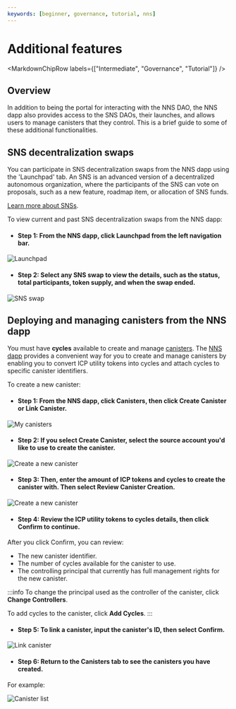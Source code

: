 ```yaml
---
keywords: [beginner, governance, tutorial, nns]
---
```



# Additional features

<MarkdownChipRow labels={["Intermediate", "Governance", "Tutorial"]} />

## Overview
In addition to being the portal for interacting with the NNS DAO, the NNS dapp also provides access to the SNS DAOs, their launches, and allows users to manage canisters that they control.
This is a brief guide to some of these additional functionalities.

## SNS decentralization swaps

You can participate in SNS decentralization swaps from the NNS dapp using the 'Launchpad' tab. An SNS is an advanced version of a decentralized autonomous organization, where the participants of the SNS can vote on proposals, such as a new feature, roadmap item, or allocation of SNS funds.

[Learn more about SNSs](https://internetcomputer.org/sns).

To view current and past SNS decentralization swaps from the NNS dapp:

- #### Step 1:  From the NNS dapp, click **Launchpad** from the left navigation bar.

![Launchpad](../../_attachments/nns21.png)

- #### Step 2: Select any SNS swap to view the details, such as the status, total participants, token supply, and when the swap ended.

![SNS swap](../../_attachments/nns22.png)

## Deploying and managing canisters from the NNS dapp

You must have **cycles** available to create and manage [<GlossaryTooltip>canisters</GlossaryTooltip>](/docs/current/concepts/glossary#canister).
The [NNS dapp](https://nns.ic0.app) provides a convenient way for you to create and manage canisters by enabling you to convert ICP utility tokens into cycles and attach cycles to specific canister identifiers.

To create a new canister:

- #### Step 1:  From the NNS dapp, click **Canisters**, then click **Create Canister** or **Link Canister**.

![My canisters](../../_attachments/nns23.png)

- #### Step 2: If you select **Create Canister**, select the source account you'd like to use to create the canister.

![Create a new canister](../../_attachments/nns24.png)

- #### Step 3: Then, enter the amount of ICP tokens and cycles to create the canister with. Then select **Review Canister Creation**.

![Create a new canister](../../_attachments/nns25.png)

- #### Step 4:  Review the ICP utility tokens to cycles details, then click **Confirm** to continue.

After you click Confirm, you can review:
- The new canister identifier.
- The number of cycles available for the canister to use.
- The controlling principal that currently has full management rights for the new canister.

:::info
To change the principal used as the controller of the canister, click **Change Controllers**.

To add cycles to the canister, click **Add Cycles**.
:::

- #### Step 5: To link a canister, input the canister's ID, then select **Confirm**.

![Link canister](../../_attachments/nns26.png)

- #### Step 6: Return to the **Canisters** tab to see the canisters you have created.

For example:

![Canister list](../../_attachments/nns27.png)
